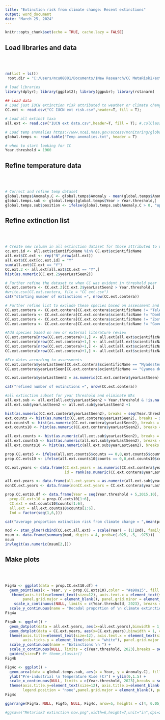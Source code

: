 ---
title: "Extinction risk from climate change: Recent extinctions"
output: word_document
date: "March 25, 2024"
---
```{r setup, include = FALSE}
knitr::opts_chunk$set(echo = TRUE, cache.lazy = FALSE) 
```
## Load libraries and data
<br>
<br>
```{r load libraries and data, message = FALSE}
rm(list = ls())
 root.dir = "C:/Users/mcu08001/Documents/1New Research/CC MetaRisk2/extinction list"

# load libraries
library(dplyr); library(ggplot2); library(ggpubr); library(rstanarm)
 
## load data
# Load just IUCN extinction risk attributed to weather or climate change
CC.ext <- read.csv("CC IUCN ext risk.csv",header=T, fill = T); 

# Load all extinct taxa
all.ext <- read.csv("IUCN ext data.csv",header=T, fill = T); #,colClasses="character",colClasses="character"

# Load temp anomalies https://www.ncei.noaa.gov/access/monitoring/global-temperature-anomalies/anomalies
global.temps <- read.table("Temp anomalies.txt", header = T)

# when to start looking for CC
Year.threshold = 1960
```
## Refine temperature data
<br>
<br>
```{r, Refine temp data}
# Correct and refine temp dataset
global.temps$Anomaly.C <- global.temps$Anomaly - mean(global.temps$Anomaly[global.temps$Year < 1901]) #IPCC uses 1850-1900 as baseline so correct.
global.temps.sub <- global.temps[global.temps$Year > Year.threshold,]
global.temps.sub$position <- ifelse(global.temps.sub$Anomaly.C > 0, "up","down")
```

## Refine extinction list
<br>
<br>
```{r, create CC extinction risk data}
# Create new column in all extinction dataset for those attributed to weather/CC and form reduced dataset CC.ext.2
cc.ext.id <- all.ext$scientificName %in% CC.ext$scientificName
all.ext$CC.ext <- rep("N",nrow(all.ext))
all.ext$CC.ext[cc.ext.id] = "Y"
sum(all.ext$CC.ext == "Y")
CC.ext.2 <- all.ext[all.ext$CC.ext == "Y",]
hist(as.numeric(CC.ext.2$yearLastSeen2))

# Further refine the dataset to when CC was evident in threshold year
CC.ext.contera <- CC.ext.2[CC.ext.2$yearLastSeen2 > Year.threshold,] 
#write.csv(CC.ext.contera, file = "CC ext.csv")
cat("starting number of extinctions =", nrow(CC.ext.contera))

# Further refine list to exclude these species based on assessment and literature review
CC.ext.contera <- CC.ext.contera[CC.ext.contera$scientificName != "Telestes ukliva",] # Invasive fish species is only threat indicated
CC.ext.contera <- CC.ext.contera[CC.ext.contera$scientificName != "Dombeya rodriguesiana",] # over exploitation and overgrazing listed; no climate change
CC.ext.contera <- CC.ext.contera[CC.ext.contera$scientificName != "Zosterops conspicillatus",] # invasive species and super typhoon, but typhoon in 76 so unlikely to 
CC.ext.contera <- CC.ext.contera[CC.ext.contera$scientificName != "Govenia floridana",] # poaching by collectors; hurricane in 1960 noted, but likely before CC effect

#Add species based on new or external literature review
CC.ext.contera[nrow(CC.ext.contera)+1,] <- all.ext[all.ext$scientificName == "Moho braccatus",]
CC.ext.contera[nrow(CC.ext.contera)+1,] <- all.ext[all.ext$scientificName == "Zosterops conspicillatus",]
CC.ext.contera[nrow(CC.ext.contera)+1,] <- all.ext[all.ext$scientificName == "Melamprosops phaeosoma",]
CC.ext.contera[nrow(CC.ext.contera)+1,] <- all.ext[all.ext$scientificName == "Corvus hawaiiensis",]

#Fix dates according to assessments
CC.ext.contera$yearLastSeen[CC.ext.contera$scientificName == "Myadestes myadestinus"] = 1985
CC.ext.contera$yearLastSeen[CC.ext.contera$scientificName == "Cyanea dolichopoda"] = 1990

CC.ext.contera$yearLastSeen2 = as.numeric(CC.ext.contera$yearLastSeen) +1 #add one year as this is last year seen, so extinct next year?

cat("refined number of extinctions =", nrow(CC.ext.contera))

#all extinction subset for year threshold and eliminate NAs
all.ext.sub <- all.ext[all.ext$yearLastSeen2 > Year.threshold & !is.na(all.ext$yearLastSeen2),] 
all.ext.sub$yearLastSeen2 <- all.ext.sub$yearLastSeen2 +1

hist(as.numeric(CC.ext.contera$yearLastSeen2), breaks = seq(Year.threshold-.5,2023.5,1))
ext.counts <- hist(as.numeric(CC.ext.contera$yearLastSeen2), breaks = seq(Year.threshold-.5,2023.5,1))['counts']
ext.counts5 <- hist(as.numeric(CC.ext.contera$yearLastSeen2), breaks = seq(Year.threshold-.5,2025.5,5))['counts']
ext.counts10 <- hist(as.numeric(CC.ext.contera$yearLastSeen2), breaks = seq(Year.threshold-.5,2030.5,10))['counts']

all.ext.counts <- hist(as.numeric(all.ext.sub$yearLastSeen2), breaks = seq(Year.threshold-.5,2023.5,1))['counts']
all.ext.counts5 <- hist(as.numeric(all.ext.sub$yearLastSeen2), breaks = seq(Year.threshold-.5,2025.5,5))['counts']
all.ext.counts10 <- hist(as.numeric(all.ext.sub$yearLastSeen2), breaks = seq(Year.threshold-.5,2030.5,10))['counts']

prop.CC.exts5 <- ifelse(all.ext.counts5$counts == 0,0,ext.counts5$counts/all.ext.counts5$counts)
prop.CC.exts10 <- ifelse(all.ext.counts10$counts == 0,0,ext.counts10$counts/all.ext.counts10$counts)

CC.ext.years <- data.frame(CC.ext.years = as.numeric(CC.ext.contera$yearLastSeen2),
                           id = rank(as.numeric(CC.ext.contera$yearLastSeen2), ties.method = 'first'))

all.ext.years <- data.frame(all.ext.years = as.numeric(all.ext.sub$yearLastSeen2))
nonCC.ext.years <- data.frame(nonCC.ext.years = CC.ext.contera$yearLastSeen2 %in% all.ext.sub$yearLastSeen2)

prop.CC.ext10.df <- data.frame(Year = seq(Year.threshold + 5,2015,10),
  prop.CC.exts10 = prop.CC.exts10[1:6], 
  CC.ext = ext.counts10$counts[1:6],
  all.ext = all.ext.counts10$counts[1:6],
  Ind = factor(seq(1,6,)))

cat("average proportion extinction risk from climate change = ",mean(prop.CC.ext10.df[,2]))

mod <- stan_glmer(cbind(CC.ext,all.ext) ~ scale(Year) + (1|Ind), family = "binomial", data = prop.CC.ext10.df, chains = 3, iter = 10000)
msum <- data.frame(summary(mod, digits = 4, prob=c(.025, .5, .975)))
msum
invlogit(as.numeric(msum[2,]))

```

## Make plots
<br>
<br>
```{r, plots}
Fig4a <- ggplot(data = prop.CC.ext10.df) +
  geom_point(aes(x = Year, y = prop.CC.exts10),color = "#e98a15", fill = "#e98a15", shape = 23, size = 3) +
   theme(axis.title=element_text(size=12), axis.text.x = element_text(size = 10),
        panel.grid.major = element_blank(), panel.grid.minor = element_blank(),panel.background = element_rect(fill = "white")) +
    scale_x_continuous(NULL, limits = c(Year.threshold, 2023), breaks = seq(Year.threshold,2023,5)) +
  scale_y_continuous(name = "Decadal proportion of \n climate extinctions", limits = c(0,.21),breaks = seq(0,.21,.05)) 
Fig4a

Fig4b <- ggplot() +    
  geom_dotplot(data = all.ext.years, aes(x=all.ext.years),binwidth = 1, fill = "#58507A", color = "#58507A", method = "histodot") +  
  geom_dotplot(data = CC.ext.years, aes(x=CC.ext.years),binwidth = 1, color = "#e98a15", fill = "#e98a15", method = "histodot") +
  theme(axis.title=element_text(size=12), axis.text.x = element_text(size = 10),axis.text.y = element_text(color = "white"),
        axis.ticks.y = element_line(color = "white"), panel.grid.major = element_blank(), panel.grid.minor = element_blank(),panel.background = element_rect(fill = "white")) +
  scale_y_continuous(name = "Extinctions \n ") +
  scale_x_continuous(NULL, limits = c(Year.threshold, 2023),breaks = seq(Year.threshold,2023,5)) +
  guides(size=F) #+ theme_classic() 
Fig4b

Fig4c <- ggplot() +  
  geom_area(data = global.temps.sub, aes(x = Year, y = Anomaly.C), fill = "#e98a15") +
  ylab("Pre-industrial \n Temperature Rise (C)") + ylim(0,1.5) +
  scale_x_continuous(NULL, limits = c(Year.threshold, 2023),breaks = seq(Year.threshold,2023,5)) +
  theme(axis.title.y=element_text(size=12), axis.title.x=element_blank(), axis.text.x = element_text(size=10),
        legend.position = "none",panel.grid.major = element_blank(), panel.grid.minor = element_blank(),panel.background = element_rect(fill = "white"))#+
Fig4c

ggarrange(Fig4a, NULL, Fig4b, NULL, Fig4c, nrow=5, heights = c(4, 0.05, 4, 0.05, 4))

#ggsave("Metarisk2 extinction now.png",width=6,height=7,unit="in",dpi=2400)
```













